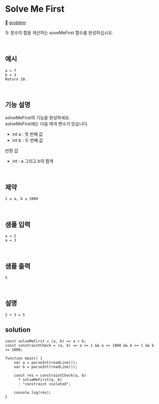 # Solve Me First

🔗 [problem](https://www.hackerrank.com/challenges/solve-me-first/problem?isFullScreen=true)

두 정수의 합을 게산하는 soveMeFirst 함수를 완성하십시오.

<br />

## 예시

```
a = 7
b = 3
Return 10.
```

<br />

## 기능 설명

solveMeFirst의 기능을 완성하세요.  
solveMeFirst에는 다음 매개 변수가 있습니다.

- int a : 첫 번째 값
- int b : 두 번째 값

반환 값

- int : a 그리고 b의 합계

<br />

## 제약

```
1 ≤ a, b ≤ 1000
```

<br />

## 샘플 입력

```
a = 2
a = 3
```

<br />

## 샘플 출력

```
5
```

<br />

## 설명

```
2 + 3 = 5
```

## solution

```JS
const solveMeFirst = (a, b) => a + b;
const constraintCheck = (a, b) => a >= 1 && a <= 1000 && b >= 1 && b <= 1000;

function main() {
    var a = parseInt(readLine());
    var b = parseInt(readLine());

    const res = constraintCheck(a, b)
      ? solveMeFirst(a, b)
      : "constraint violated";

    console.log(res);
}
```
